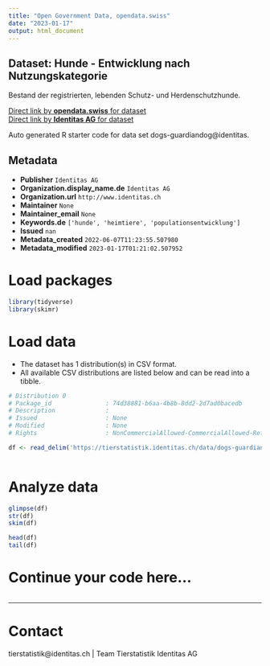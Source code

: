 ```yaml
---
title: "Open Government Data, opendata.swiss"
date: "2023-01-17"
output: html_document
---
```


## Dataset: Hunde - Entwicklung nach Nutzungskategorie

Bestand der registrierten, lebenden Schutz- und Herdenschutzhunde.

[Direct link by **opendata.swiss** for dataset](https://opendata.swiss/de/dataset/hunde-entwicklung-nach-nutzungskategorie)<br>
[Direct link by **Identitas AG** for dataset](https://tierstatistik.identitas.ch/)

Auto generated R starter code for data set dogs-guardiandog@identitas.

## Metadata

- **Publisher** `Identitas AG`
- **Organization.display_name.de** `Identitas AG`
- **Organization.url** `http://www.identitas.ch`
- **Maintainer** `None`
- **Maintainer_email** `None`
- **Keywords.de** `['hunde', 'heimtiere', 'populationsentwicklung']`
- **Issued** `nan`
- **Metadata_created** `2022-06-07T11:23:55.507980`
- **Metadata_modified** `2023-01-17T01:21:02.507952`


# Load packages

```r

library(tidyverse)
library(skimr)

```

# Load data

-   The dataset has 1 distribution(s) in CSV format.
-   All available CSV distributions are listed below and can be read into a tibble.

```r

# Distribution 0
# Package_id               : 74d38881-b6aa-4b8b-8dd2-2d7ad0bacedb
# Description              : 
# Issued                   : None
# Modified                 : None
# Rights                   : NonCommercialAllowed-CommercialAllowed-ReferenceRequired

df <- read_delim('https://tierstatistik.identitas.ch/data/dogs-guardiandog.csv')



```

# Analyze data

```r

glimpse(df)
str(df)
skim(df)

head(df)
tail(df)

```

# Continue your code here...

```r

```

------------------------------------------------------------------------

# Contact

tierstatistik@identitas.ch | Team Tierstatistik Identitas AG
